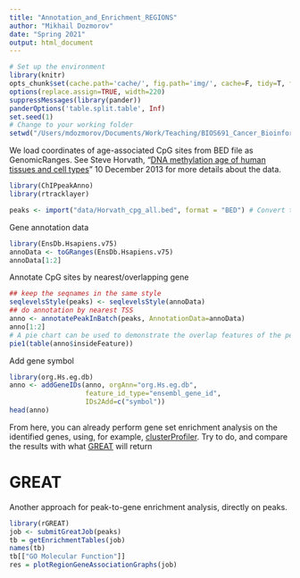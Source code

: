 ```yaml
---
title: "Annotation_and_Enrichment_REGIONS"
author: "Mikhail Dozmorov"
date: "Spring 2021"
output: html_document
---
```

```r
# Set up the environment
library(knitr) 
opts_chunk$set(cache.path='cache/', fig.path='img/', cache=F, tidy=T, fig.keep='high', echo=T, dpi=300, out.width=700)
options(replace.assign=TRUE, width=220)
suppressMessages(library(pander))
panderOptions('table.split.table', Inf)
set.seed(1)
# Change to your working folder
setwd("/Users/mdozmorov/Documents/Work/Teaching/BIOS691_Cancer_Bioinformatics/static/slides/10_Epigenomics")
```

We load coordinates of age-associated CpG sites from BED file as GenomicRanges. See Steve Horvath, "[DNA methylation age of human tissues and cell types](https://doi.org/10.1186/gb-2013-14-10-r115)" 10 December 2013 for more details about the data.

```r
library(ChIPpeakAnno)
library(rtracklayer)

peaks <- import("data/Horvath_cpg_all.bed", format = "BED") # Convert to RangedData
```

Gene annotation data

```r
library(EnsDb.Hsapiens.v75)
annoData <- toGRanges(EnsDb.Hsapiens.v75)
annoData[1:2]
```

Annotate CpG sites by nearest/overlapping gene

```r
## keep the seqnames in the same style
seqlevelsStyle(peaks) <- seqlevelsStyle(annoData)
## do annotation by nearest TSS
anno <- annotatePeakInBatch(peaks, AnnotationData=annoData)
anno[1:2]
# A pie chart can be used to demonstrate the overlap features of the peaks.
pie1(table(anno$insideFeature))
```

Add gene symbol

```r
library(org.Hs.eg.db)
anno <- addGeneIDs(anno, orgAnn="org.Hs.eg.db", 
                   feature_id_type="ensembl_gene_id",
                   IDs2Add=c("symbol"))
head(anno)
```

From here, you can already perform gene set enrichment analysis on the identified genes, using, for example, [clusterProfiler](https://bioconductor.org/packages/clusterProfiler/). Try to do, and compare the results with what [GREAT](https://bioconductor.org/packages/rGREAT/) will return

# GREAT

Another approach for peak-to-gene enrichment analysis, directly on peaks.

```r
library(rGREAT)
job <- submitGreatJob(peaks)
tb = getEnrichmentTables(job)
names(tb)
tb[["GO Molecular Function"]]
res = plotRegionGeneAssociationGraphs(job)
```


